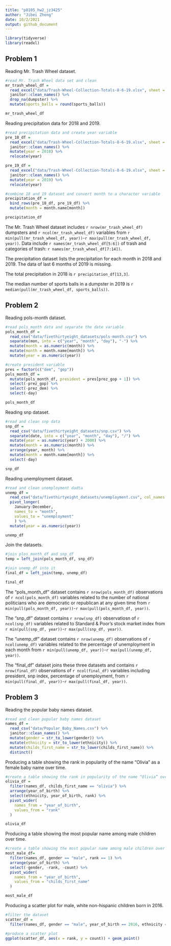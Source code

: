 ```yaml
---
title: "p8105_hw2_jz3425"
author: "Jibei Zheng"
date: 10/2/2021
output: github_document
---
```


```r
library(tidyverse)
library(readxl)
```

## Problem 1

Reading Mr. Trash Wheel dataset.

```r
#read Mr. Trash Wheel data set and clean
mr_trash_wheel_df = 
  read_excel("data/Trash-Wheel-Collection-Totals-8-6-19.xlsx", sheet = "Mr. Trash Wheel", range = "A2:N408") %>% 
  janitor::clean_names() %>% 
  drop_na(dumpster) %>% 
  mutate(sports_balls = round(sports_balls)) 

mr_trash_wheel_df
```

Reading precipitation data for 2018 and 2019.

```r
#read precipitation data and create year variable
pre_18_df = 
  read_excel("data/Trash-Wheel-Collection-Totals-8-6-19.xlsx", sheet = "2018 Precipitation", range = "A2:B15") %>% 
  janitor::clean_names() %>% 
  mutate(year = 2018) %>% 
  relocate(year)

pre_19_df = 
  read_excel("data/Trash-Wheel-Collection-Totals-8-6-19.xlsx", sheet = "2019 Precipitation", range = "A2:B15") %>% 
  janitor::clean_names() %>% 
  mutate(year = 2019) %>% 
  relocate(year)

#combine 18 and 19 dataset and convert month to a character variable
precipitation_df = 
  bind_rows(pre_18_df, pre_19_df) %>% 
  mutate(month = month.name[month])

precipitation_df
```

The Mr. Trash Wheel dataset includes `r nrow(mr_trash_wheel_df)` dumpsters and `r ncol(mr_trash_wheel_df)` variables from `r min(pull(mr_trash_wheel_df, year))`-`r max(pull(mr_trash_wheel_df, year))`. Data include `r names(mr_trash_wheel_df[5:6])` of trash and categories of trash: `r names(mr_trash_wheel_df[7:14])`.

The precipitation dataset lists the precipitation for each month in 2018 and 2019. The data of last 6 months of 2019 is missing. 

The total precipitation in 2018 is `r precipitation_df[13,3]`.

The median number of sports balls in a dumpster in 2019 is `r median(pull(mr_trash_wheel_df, sports_balls))`.

## Problem 2

Reading pols-month dataset.

```r
#read pols_month data and separate the date variable
pols_month_df = 
  read_csv("data/fivethirtyeight_datasets/pols-month.csv") %>% 
  separate(mon, into = c("year", "month", "day"), "-") %>% 
  mutate(month = as.numeric(month)) %>% 
  mutate(month = month.name[month]) %>% 
  mutate(year = as.numeric(year))

#create president variable
pres = factor(c("dem", "gop"))
pols_month_df = 
  mutate(pols_month_df, president = pres[prez_gop + 1]) %>% 
  select(-prez_gop) %>% 
  select(-prez_dem) %>% 
  select(-day)

pols_month_df
```

Reading snp dataset.

```r
#read and clean snp data
snp_df = 
  read_csv("data/fivethirtyeight_datasets/snp.csv") %>% 
  separate(date, into = c("year", "month", "day"), "/") %>% 
  mutate(year = as.numeric(year) + 2000) %>% 
  mutate(month = as.numeric(month)) %>% 
  arrange(year, month) %>% 
  mutate(month = month.name[month]) %>% 
  select(-day)

snp_df
```

Reading unemployment dataset.

```r
#read and clean unemployment dadta
unemp_df = 
  read_csv("data/fivethirtyeight_datasets/unemployment.csv", col_names = c("year", month.name), skip = 1) %>% 
  pivot_longer(
    January:December,
    names_to = "month",
    values_to = "unemployment"
    ) %>% 
  mutate(year = as.numeric(year))

unemp_df
```

Join the datasets.

```r
#join plos_month_df and snp_df
temp = left_join(pols_month_df, snp_df)

#join unemp_df into it
final_df = left_join(temp, unemp_df)

final_df
```

The "pols_month_df" dataset contains `r nrow(pols_month_df)` observations of `r ncol(pols_month_df)` variables related to the number of national politicians who are democratic or republican at any given time from `r min(pull(pols_month_df, year))`-`r max(pull(pols_month_df, year))`.

The "snp_df" dataset contains `r nrow(snp_df)` observatiosn of `r ncol(snp_df)` variables related to Standard & Poor’s stock market index from `r min(pull(snp_df, year))`-`r max(pull(snp_df, year))`.

The "unemp_df" dataset contains `r nrow(unemp_df)` observations of `r ncol(unemp_df)` variables related to the percentage of unemployment in each month from `r min(pull(unemp_df, year))`-`r max(pull(unemp_df, year))`.

The "final_df" dataset joins these three datasets and contains `r nrow(final_df)` observations of `r ncol(final_df)` variables including president, snp index, percentage of unemployment, from `r min(pull(final_df, year))`-`r max(pull(final_df, year))`.

## Problem 3

Reading the popular baby names dataset.

```r
#read and clean popular baby names dataset
names_df =
  read_csv("data/Popular_Baby_Names.csv") %>% 
  janitor::clean_names() %>% 
  mutate(gender = str_to_lower(gender)) %>% 
  mutate(ethnicity = str_to_lower(ethnicity)) %>% 
  mutate(childs_first_name = str_to_lower(childs_first_name)) %>% 
  distinct()
```

Producing a table showing the rank in popularity of the name “Olivia” as a female baby name over time.

```r
#create a table showing the rank in popularity of the name “Olivia” over time
olivia_df = 
  filter(names_df, childs_first_name == "olivia") %>% 
  arrange(year_of_birth) %>% 
  select(ethnicity, year_of_birth, rank) %>% 
  pivot_wider(
    names_from = "year_of_birth",
    values_from = "rank"
  )

olivia_df
```

Producing a table showing the most popular name among male children over time.

```r
#create a table showing the most popular name among male children over time
most_male_df= 
  filter(names_df, gender == "male", rank == 1) %>% 
  arrange(year_of_birth) %>% 
  select(-gender, -rank, -count) %>% 
  pivot_wider(
    names_from = "year_of_birth",
    values_from = "childs_first_name"
  )

most_male_df
```

Producing a scatter plot for male, white non-hispanic children born in 2016.

```r
#filter the dataset
scatter_df =
  filter(names_df, gender == "male", year_of_birth == 2016, ethnicity == "white non hispanic")

#produce a scatter plot
ggplot(scatter_df, aes(x = rank, y = count)) + geom_point()
```

